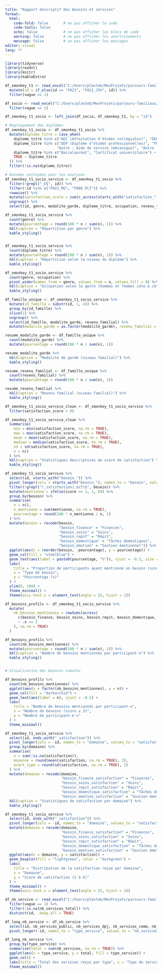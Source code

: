 ```yaml
---
title: "Rapport descriptif des besoins et services"
format: 
  html:
    code-fold: false       # ne pas afficher le code
    code-tools: false
    echo: false            # ne pas afficher les blocs de code
    warning: false         # ne pas afficher les avertissements
    message: false         # ne pas afficher les messages
editor: visual
lang: fr
---
```


```r
library(tidyverse)
library(readxl)
library(knitr)
library(kableExtra)
``` 

```r
df_smonkey_t1 <- read_excel("C:/Users/planteb/MesProjets/parcours-familiaux/data/df_smonkey_t1.xlsx") %>%
  mutate(id = if_else(id == "F021", "F021_JSV", id)) %>%
  filter(vague == 1)

df_socio <- read_excel("C:/Users/planteb/MesProjets/parcours-familiaux/raw_data/PF_base_de_donnees_sociodémographique_T1_20250319.xlsx", sheet = "Questionnaire_sociodémographiqu") %>%
  filter(vague == 1)

df_smonkey_t1_socio <- left_join(df_socio, df_smonkey_t1, by = "id")

# Regroupement des diplômes
df_smonkey_t1_socio <- df_smonkey_t1_socio %>%
  mutate(diplome_titre = case_when(
    diplome_titre %in% c("AEC (Attestation d’études collégiales)", "DEC (Diplôme d’études collégiales – études techniques)") ~ "Études collégiales",
    diplome_titre %in% c("DEP (Diplôme d’études professionnelles)", "FMS (Formation métier semi-spécialisé)",
                        "Autre : Aide de service (mécanique)", "Autre : cartes carlewn (céramique)") ~ "Formations professionnelles",
    diplome_titre %in% c("Baccalauréat", "Certificat universitaire") ~ "Études universitaires",
    TRUE ~ diplome_titre
  )) %>%
  filter(!is.na(diplome_titre))

# Données nettoyées pour les analyses
df_smonkey_t1_socio_service <- df_smonkey_t1_socio %>%
  filter(!grepl("_E$", id)) %>%
  filter(!id %in% c("F021_MG", "F006_PLT")) %>%
  rowwise() %>%
  mutate(satisfaction_score = sum(c_across(starts_with("satisfaction_")), na.rm = TRUE)) %>%
  ungroup() %>%
  select(id, genre, modalite_garde, diplome_titre, occupation, revenu_familial, starts_with("besoin_"), ends_with("_score"))
```

```r
df_smonkey_t1_socio_service %>%
  count(genre) %>%
  mutate(pourcentage = round(100 * n / sum(n), 1)) %>%
  kbl(caption = "Répartition par genre") %>%
  kable_styling()


df_smonkey_t1_socio_service %>%
  count(diplome_titre) %>%
  mutate(pourcentage = round(100 * n / sum(n), 1)) %>%
  kbl(caption = "Répartition selon le niveau de diplôme") %>%
  kable_styling()

df_smonkey_t1_socio_service %>%
  count(genre, occupation) %>%
  pivot_wider(names_from = genre, values_from = n, values_fill = 0) %>%
  kbl(caption = "Occupation selon le genre (hommes et femmes côte à côte)") %>%
  kable_styling()
```

```r
df_famille_unique <- df_smonkey_t1_socio_service %>%
  mutate(id_famille = substr(id, 1, 4)) %>%
  group_by(id_famille) %>%
  slice(1) %>%
  ungroup() %>%
  select(id_famille, modalite_garde, revenu_familial) %>%
  mutate(modalite_garde = as.factor(modalite_garde), revenu_familial = as.factor(revenu_familial))

resume_modalite_garde <- df_famille_unique %>%
  count(modalite_garde) %>%
  mutate(pourcentage = round(100 * n / sum(n), 1))

resume_modalite_garde %>%
  kbl(caption = "Modalité de garde (niveau familial)") %>%
  kable_styling()

resume_revenu_familial <- df_famille_unique %>%
  count(revenu_familial) %>%
  mutate(pourcentage = round(100 * n / sum(n), 1))

resume_revenu_familial %>%
  kbl(caption = "Revenu familial (niveau familial)") %>%
  kable_styling()
```

```r
df_smonkey_t1_socio_service_clean <- df_smonkey_t1_socio_service %>%
  filter(satisfaction_score > 0)

df_smonkey_t1_socio_service_clean %>%
  summarise(
    min = min(satisfaction_score, na.rm = TRUE),
    max = max(satisfaction_score, na.rm = TRUE),
    mean = mean(satisfaction_score, na.rm = TRUE),
    median = median(satisfaction_score, na.rm = TRUE),
    sd = sd(satisfaction_score, na.rm = TRUE),
    n = n()
  ) %>%
  kbl(caption = "Statistiques descriptives du score de satisfaction") %>%
  kable_styling()
```

```r
df_smonkey_t1_socio_service %>%
  select(id, starts_with("besoin_")) %>%
  pivot_longer(cols = starts_with("besoin_"), names_to = "besoin", values_to = "score") %>%
  filter(!grepl("(_satisfaction|_ocf)$", besoin)) %>%
  mutate(mentionne = ifelse(score >= 3, 1, 0)) %>%
  group_by(besoin) %>%
  summarise(
    n = n(),
    n_mentionne = sum(mentionne, na.rm = TRUE),
    pourcentage = round(100 * n_mentionne / n, 1)
  ) %>%
  mutate(besoin = recode(besoin,
                         "besoin_finance" = "Finances",
                         "besoin_soins" = "Soins",
                         "besoin_repit" = "Répit",
                         "besoin_domestique" = "Tâches domestiques",
                         "besoin_emotion" = "Soutien émotionnel")) %>%
  ggplot(aes(x = reorder(besoin, -pourcentage), y = pourcentage)) +
  geom_col(fill = "steelblue") +
  geom_text(aes(label = paste0(pourcentage, "%")), vjust = -0.5, size = 4) +
  labs(
    title = "Proportion de participants ayant mentionné un besoin (score ≥ 3)",
    x = "Type de besoin",
    y = "Pourcentage (%)"
  ) +
  ylim(0, 100) +
  theme_minimal() +
  theme(axis.text.x = element_text(angle = 25, hjust = 1))
```

```r
df_besoins_profils <- df_smonkey_t1_socio_service %>%
  mutate(
    nb_besoins_mentionnes = rowSums(across(
      c(besoin_finance, besoin_soins, besoin_repit, besoin_domestique, besoin_emotion),
      ~ .x >= 3
    ), na.rm = TRUE)
  )

df_besoins_profils %>%
  count(nb_besoins_mentionnes) %>%
  mutate(pourcentage = round(100 * n / sum(n), 1)) %>%
  kbl(caption = "Nombre de besoins mentionnés par participant·e") %>%
  kable_styling()


# Visualisation des besoins cumulés

df_besoins_profils %>%
  count(nb_besoins_mentionnes) %>%
  ggplot(aes(x = factor(nb_besoins_mentionnes), y = n)) +
  geom_col(fill = "darkorchid") +
  geom_text(aes(label = n), vjust = -0.5) +
  labs(
    title = "Nombre de besoins mentionnés par participant·e",
    x = "Nombre de besoins (score ≥ 3)",
    y = "Nombre de participant·e·s"
  ) +
  theme_minimal()
```

```r
df_smonkey_t1_socio_service %>%
  select(id, ends_with("_satisfaction")) %>%
  pivot_longer(cols = -id, names_to = "domaine", values_to = "satisfaction") %>%
  group_by(domaine) %>%
  summarise(
    n = sum(!is.na(satisfaction)),
    moyenne = round(mean(satisfaction, na.rm = TRUE), 2),
    ecart_type = round(sd(satisfaction, na.rm = TRUE), 2)
  ) %>%
  mutate(domaine = recode(domaine,
                          "besoin_finance_satisfaction" = "Finances",
                          "besoin_soins_satisfaction" = "Soins",
                          "besoin_repit_satisfaction" = "Répit",
                          "besoin_domestique_satisfaction" = "Tâches domestiques",
                          "besoin_emotion_satisfaction" = "Soutien émotionnel")) %>%
  kbl(caption = "Statistiques de satisfaction par domaine") %>%
  kable_styling()
```

```r
df_smonkey_t1_socio_service %>%
  select(id, ends_with("_satisfaction")) %>%
  pivot_longer(cols = -id, names_to = "domaine", values_to = "satisfaction") %>%
  mutate(domaine = recode(domaine,
                          "besoin_finance_satisfaction" = "Finances",
                          "besoin_soins_satisfaction" = "Soins",
                          "besoin_repit_satisfaction" = "Répit",
                          "besoin_domestique_satisfaction" = "Tâches domestiques",
                          "besoin_emotion_satisfaction" = "Soutien émotionnel")) %>%
  ggplot(aes(x = domaine, y = satisfaction)) +
  geom_boxplot(fill = "lightgreen", color = "darkgreen") +
  labs(
    title = "Distribution de la satisfaction reçue par domaine",
    x = "Domaine",
    y = "Score de satisfaction (1 à 6)"
  ) +
  theme_minimal() +
  theme(axis.text.x = element_text(angle = 25, hjust = 1))
```

```r
df_nb_service <- read_excel("C:/Users/planteb/MesProjets/parcours-familiaux/raw_data/PF_base_de_donnees_sociodémographique_T1_20250414.xlsx", sheet = "Question services") %>%
  filter(vague == 1) %>%
  filter(!is.na(nb_services_total)) %>%
  distinct(id, .keep_all = TRUE)

df_long_nb_service <- df_nb_service %>%
  select(id, nb_services_public, nb_services_dpj, nb_services_comm, nb_services_prive) %>%
  pivot_longer(-id, names_to = "type_service", values_to = "nb_services")

df_long_nb_service %>%
  group_by(type_service) %>%
  summarise(total = sum(nb_services, na.rm = TRUE)) %>%
  ggplot(aes(x = type_service, y = total, fill = type_service)) +
  geom_col() +
  labs(title = "Total des services reçus par type", x = "Type de service", y = "Total") +
  theme_minimal()
```
